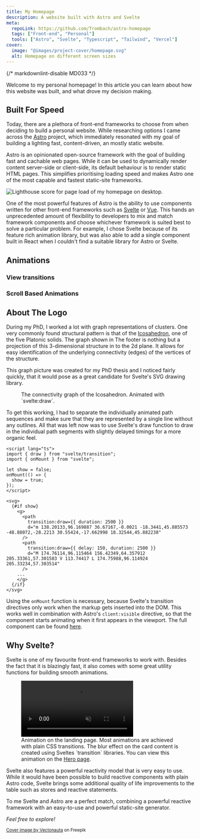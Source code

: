 ```yaml
---
title: My Homepage
description: A website built with Astro and Svelte
meta:
  repoLink: https://github.com/Trombach/astro-homepage
  tags: ["Front-end", "Personal"]
  tools: ["Astro", "Svelte", "Typescript", "Tailwind", "Vercel"]
cover:
  image: "@images/project-cover/homepage.svg"
  alt: Homepage on different screen sizes
---
```



{/* markdownlint-disable MD033 */}

Welcome to my personal homepage! In this article you can learn about how this website was built, and what drove my
decision making.

## Built For Speed

Today, there are a plethora of front-end frameworks to choose from when deciding to build a personal website. While 
researching options I came across the [Astro](https://astro.build) project, which immediately resonated with my goal of
building a lighting fast, content-driven, an mostly static website.

Astro is an opinionated open-source framework with the goal of building fast and cachable web pages. While it can be
used to dynamically render content server-side or client-side, its default behaviour is to render static HTML pages.
This simplifies prioritising loading speed and makes Astro one of the most capable and fastest static-site frameworks.

![Lighthouse score for page load of my homepage on desktop.](../../images/lighthouse.png)

One of the most powerful features of Astro is the ability to use components written for other front-end frameworks such
as [Svelte](https://svelte.dev) or [Vue](https://vuejs.org). This hands an unprecedented amount of flexibility to developers to mix and match framework components
and choose whichever framework is suited best to solve a particular problem. For example, I chose Svelte because of its
feature rich animation library, but was also able to add a single component built in React when I couldn't find a
suitable library for Astro or Svelte.

## Animations

### View transitions

### Scroll Based Animations

## About The Logo

During my PhD, I worked a lot with graph representations of clusters. One very commonly found structural pattern is that
of the [Icosahedron](https://en.wikipedia.org/wiki/Icosahedron), one of the five Platonic solids. The graph shown in The
footer is nothing but a projection of this 3-dimensional structure in to the 2d plane. It allows for easy identification
of the underlying connectivity (edges) of the vertices of the structure.

This graph picture was created for my PhD thesis and I noticed fairly quickly, that it would pose as a great candidate
for Svelte's SVG drawing library.

<figure class="w-1/2 mx-auto">
  <Graph client:visible />
  <figcaption>The connectivity graph of the Icosahedron. Animated with `svelte:draw`.</figcaption>
</figure>

To get this working, I had to separate the individually animated path sequences and make sure that they are represented
by a single line without any outlines. All that was left now was to use Svelte's draw function to draw in the individual
path segments with slightly delayed timings for a more organic feel.

```svelte
<script lang="ts">
import { draw } from "svelte/transition";
import { onMount } from "svelte";

let show = false;
onMount(() => {
  show = true;
});
</script>

<svg>
  {#if show}
    <g>
      <path
        transition:draw={{ duration: 2500 }}
        d="m 138.20133,96.169887 36.67167,-0.0021 -18.3441,45.885573 -48.88072,-28.2213 30.55424,-17.662998 18.32544,45.882238"
      />
      <path
        transition:draw={{ delay: 150, duration: 2500 }}
        d="M 174.76114,96.115464 156.42349,64.357912 205.33361,57.301583 V 113.74417 L 174.75988,96.114924 205.33234,57.303514"
      />
    ...
    </g>
  {/if}
</svg>
```

Using the `onMount` function is necessary, because Svelte's transition directives only work when the markup gets 
inserted into the DOM. This works well in combination with Astro's `client:visible` directive, so that the component
starts animating when it first appears in the viewport. The full component can be found
[here](https://github.com/Trombach/astro-homepage/blob/46c6d4e4d58af77d062f4a47c1c89290f58e59e1/src/components/Graph/Graph.svelte).

## Why Svelte?

Svelte is one of my favourite front-end frameworks to work with. Besides the fact that it is blazingly fast, it also
comes with some great utility functions for building smooth animations.

<figure>
  <video autoPlay loop muted>
    <source src="/hero-animation-short.webm" type="video/webm"></source>
    Your browser does not suppoert videos.
  </video>
  <figcaption>
    Animation on the landing page. Most animations are achieved with plain CSS transitions. The blur effect on the card
    content is created using Sveltes `transition` libraries. You can view this animation on the <a href="/">Hero page</a>.
  </figcaption>
</figure>

Svelte also features a powerful reactivity model that is very easy to use. While it would have been possible to build
reactive components with plain Astro code, Svelte brings some additional quality of life improvements to the table such
as stores and reactive statements.

To me Svelte and Astro are a perfect match, combining a powerful reactive framework with an easy-to-use and powerful
static-site generator.

_Feel free to explore!_

<small>
  <a href="https://www.freepik.com/free-psd/isolated-tablet-laptop-smartphone-composition_40505824.htm#query=laptop%20phone&position=2&from_view=keyword&track=ais&uuid=ec94706f-feeb-426f-b343-2db8ed620116">Cover image by Vectonauta</a> on Freepik
</small>
